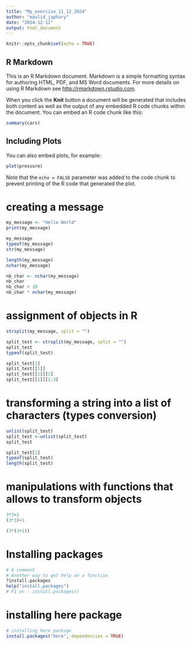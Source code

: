 ```yaml
---
title: "My_exercise_11_12_2024"
author: "maulid_japhary"
date: "2024-12-11"
output: html_document
---
```


```r
knitr::opts_chunk$set(echo = TRUE)
```

## R Markdown

This is an R Markdown document. Markdown is a simple formatting syntax for authoring HTML, PDF, and MS Word documents. For more details on using R Markdown see <http://rmarkdown.rstudio.com>.

When you click the **Knit** button a document will be generated that includes both content as well as the output of any embedded R code chunks within the document. You can embed an R code chunk like this:

```r
summary(cars)
```

## Including Plots

You can also embed plots, for example:

```r
plot(pressure)
```

Note that the `echo = FALSE` parameter was added to the code chunk to prevent printing of the R code that generated the plot.

# creating a message
```r
my_message <- "Hello World"
print(my_message)
```
```r
my_message
typeof(my_message)
str(my_message)
```
```r
length(my_message)
nchar(my_message)

nb_char <- nchar(my_message)
nb_char
nb_char + 10
nb_char * nchar(my_message)
```
# assignment of objects in R
```r
strsplit(my_message, split = "")

split_test <- strsplit(my_message, split = "") 
split_test
typeof(split_test)

split_test[1]
split_test[[1]]
split_test[[1]][1]
split_test[[1]][1:3]
```
# transforming a string into a list of characters (types conversion)
```r
unlist(split_test)
split_test <-unlist(split_test)
split_test

split_test[1]
typeof(split_test)
length(split_test)

```
# manipulations with functions that allows to transform objects
```r
3*3+1
(3*3)+1

(3*(3+1))
```
# Installing packages
```r
# A comment
# Another way to get help on a function
?install.packages
help("install.packages")
# F1 on : install.packages()
```

# installing here package
```r
# installing here package
install.packages("here", dependencies = TRUE)
```

